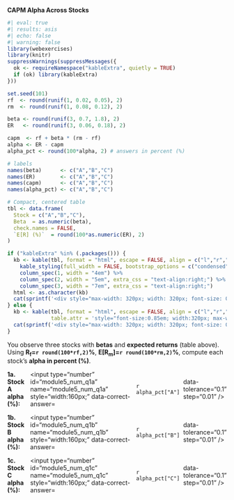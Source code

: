 ::: {.question}


**CAPM Alpha Across Stocks**

```r
#| eval: true
#| results: asis
#| echo: false
#| warning: false
library(webexercises)
library(knitr)
suppressWarnings(suppressMessages({
  ok <- requireNamespace("kableExtra", quietly = TRUE)
  if (ok) library(kableExtra)
}))

set.seed(101)
rf  <- round(runif(1, 0.02, 0.05), 2)
rm  <- round(runif(1, 0.08, 0.12), 2)

beta <- round(runif(3, 0.7, 1.8), 2)
ER   <- round(runif(3, 0.06, 0.18), 2)

capm  <- rf + beta * (rm - rf)
alpha <- ER - capm
alpha_pct <- round(100*alpha, 2) # answers in percent (%)

# labels
names(beta)      <- c("A","B","C")
names(ER)        <- c("A","B","C")
names(capm)      <- c("A","B","C")
names(alpha_pct) <- c("A","B","C")

# Compact, centered table
tbl <- data.frame(
  Stock = c("A","B","C"),
  Beta  = as.numeric(beta),
  check.names = FALSE,
  `E[R] (%)`  = round(100*as.numeric(ER), 2)
)

if ("kableExtra" %in% (.packages())) {
  kb <- kable(tbl, format = "html", escape = FALSE, align = c("l","r","r")) %>%
    kable_styling(full_width = FALSE, bootstrap_options = c("condensed", "striped"), position = "center") %>%
    column_spec(1, width = "4em") %>%
    column_spec(2, width = "5em", extra_css = "text-align:right;") %>%
    column_spec(3, width = "7em", extra_css = "text-align:right;")
  html <- as.character(kb)
  cat(sprintf('<div style="max-width: 320px; width: 320px; font-size: 0.85em; margin: 0 auto;">%s</div>', html))
} else {
  kb <- kable(tbl, format = "html", escape = FALSE, align = c("l","r","r"),
              table.attr = 'style="font-size:0.85em; width:320px; max-width:320px; margin: 0 auto;"')
  cat(sprintf('<div style="max-width: 320px; width: 320px; font-size: 0.85em; margin: 0 auto;">%s</div>', as.character(kb)))
}
```

You observe three stocks with **betas** and **expected returns** (table above).  
Using **R<sub>f</sub>=`r round(100*rf,2)`%**, **E[R<sub>m</sub>]=`r round(100*rm,2)`%**, compute each stock’s **alpha in percent (%)**.  


::: {.question-block}
<form onsubmit="event.preventDefault();" style="display:flex; gap:8px; align-items:center;">
  <label for="module5_num_q1a"><strong>1a. Stock A alpha (%):</strong></label>
  <input type="number" id="module5_num_q1a" name="module5_num_q1a" style="width:160px;"
         data-correct-answer=`r alpha_pct["A"]` data-tolerance="0.1" step="0.01" />
</form>

<div id="feedback-module5_num_q1a" class="feedback" data-status="" style="display:none;">
✅ <strong>Stock A</strong><br>
CAPM = R<sub>f</sub> + β(R<sub>m</sub> − R<sub>f</sub>) = <strong>`r round(100*capm["A"],2)`%</strong>.<br>
α<sub>A</sub> = E[R]<sub>A</sub> − CAPM = `r round(100*ER["A"],2)`% − `r round(100*capm["A"],2)`% =
<strong>`r alpha_pct["A"]`%</strong>.<br>
Interpretation: α &gt; 0 ⇒ above SML (underpriced → buy); α &lt; 0 ⇒ below SML (overpriced → sell).
</div>
:::

::: {.question-block}
<form onsubmit="event.preventDefault();" style="display:flex; gap:8px; align-items:center;">
  <label for="module5_num_q1b"><strong>1b. Stock B alpha (%):</strong></label>
  <input type="number" id="module5_num_q1b" name="module5_num_q1b" style="width:160px;"
         data-correct-answer=`r alpha_pct["B"]` data-tolerance="0.1" step="0.01" />
</form>

<div id="feedback-module5_num_q1b" class="feedback" data-status="" style="display:none;">
✅ <strong>Stock B</strong><br>
CAPM = <strong>`r round(100*capm["B"],2)`%</strong>.<br>
α<sub>B</sub> = `r round(100*ER["B"],2)`% − `r round(100*capm["B"],2)`% =
<strong>`r alpha_pct["B"]`%</strong>.
</div>
:::

::: {.question-block}
<form onsubmit="event.preventDefault();" style="display:flex; gap:8px; align-items:center;">
  <label for="module5_num_q1c"><strong>1c. Stock C alpha (%):</strong></label>
  <input type="number" id="module5_num_q1c" name="module5_num_q1c" style="width:160px;"
         data-correct-answer=`r alpha_pct["C"]` data-tolerance="0.1" step="0.01" />
</form>

<div id="feedback-module5_num_q1c" class="feedback" data-status="" style="display:none;">
✅ <strong>Stock C</strong><br>
CAPM = <strong>`r round(100*capm["C"],2)`%</strong>.<br>
α<sub>C</sub> = `r round(100*ER["C"],2)`% − `r round(100*capm["C"],2)`% =
<strong>`r alpha_pct["C"]`%</strong>.
</div>
:::



:::
